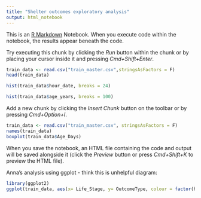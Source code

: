 ```yaml
---
title: "Shelter outcomes exploratory analysis"
output: html_notebook
---
```


This is an [R Markdown](http://rmarkdown.rstudio.com) Notebook. When you execute code within the notebook, the results appear beneath the code. 

Try executing this chunk by clicking the *Run* button within the chunk or by placing your cursor inside it and pressing *Cmd+Shift+Enter*. 

```r
train_data <- read.csv("train_master.csv",stringsAsFactors = F)
head(train_data)
```
```r
hist(train_data$hour_date, breaks = 24)
```

```r
hist(train_data$age_years, breaks = 100)
```
Add a new chunk by clicking the *Insert Chunk* button on the toolbar or by pressing *Cmd+Option+I*.
```r
train_data <- read.csv("train_master.csv", stringsAsFactors = F)
names(train_data)
boxplot(train_data$Age_Days)
```

When you save the notebook, an HTML file containing the code and output will be saved alongside it (click the *Preview* button or press *Cmd+Shift+K* to preview the HTML file).


Anna's analysis using ggplot - think this is unhelpful diagram:
```r
library(ggplot2)
ggplot(train_data, aes(x= Life_Stage, y= OutcomeType, colour = factor(hairtype)))+geom_point(size = 0.1)+geom_jitter()+scale_fill_brewer(palette = "Blues")
```

